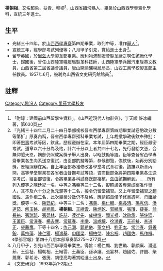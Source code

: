 {{明清人物信息框
| 姓名 = 楊朝相
| 原名 =
| 圖片名稱=  
| 圖片大小 = 220px
| 圖片說明 =  
| 最高職務 =  
| 國家 =  
| 爵位 =
| 籍貫 = [[山西省|山西省]][[臨汾縣|臨汾縣]]
| 族裔 =  
| 旗籍 =  
| 字號 = 字輔卿
| 諡號 = 
| 出生日期 = 
| 出生地點 =
| 逝世日期 =  
| 逝世地點 = 
| 墓葬 = 
| 配偶 =  
| 親屬 =   
| 出身 = 
* 宣統三年進士出身
| 經歷 = 
| 著作 =  
*
*
*
}}
'''楊朝相'''{{BD|1881年||1964年||catIdx=Y楊朝相}}，又名超象、扶青、輔卿<ref>「附錄：建國前山西留學生資料」，《山西近現代人物辭典》，丁天順 許冰編著，第630頁</ref>，[[山西省|山西省]][[臨汾縣|臨汾縣]]人，畢業於[[山西西學專齋|山西西學專齋]]化學科，宣統三年進士。

== 生平 ==
* 光緒三十四年，於[[山西西學專齋|山西西學專齋]]第四期畢業，取列中等，准作[[舉人|舉人]]<ref>『光緒三十四年二月二十四日學部複核晉省西學專齋第四期畢業試卷酌改分數等第折』原奏內稱，晉省西學專齋預科畢業考試，上年裁撤學政後欽奉殊批：即著[[恩壽|恩壽]]考試等因，欽此。歷經遵辦在案。本年屆第四期畢業之期，經臣嚴密考試，遵章以六十分為及格，計六十分以上者共四十七名，先行發給文憑，合無仰懇天恩，飭部仍照成案獎予舉人出身，以昭鼓勵等語。臣等查晉省西學專齋畢業各生向系送京復試，由臣部酌擬等第，恭候御覽，俟欽後，始再分別給獎，歷經照辦在案。自上年臣部奏准修改各學堂考試章程後，該撫以新章內開，高等學堂畢業在各省者由督撫考試等語，咨商臣部免將第四期畢業各生送京考試，經臣部咨復，令將畢業各科試卷送部複核，茲由該撫解到。……所有列入優等之陳廷紀一名，中等之馮羲等三十二名，擬照該省專齋成案准作舉人，其不及六十分之仇元灝等十二名，擬令仍留堂補習。又上年留堂補習之趙國佐、馬作楫二名，此次畢業分數仍不及格，應請照章僅予修業憑照，毋庸給獎。優等一名：[[陳廷紀|陳廷紀]]。中等三十二名：[[馮羲|馮羲]]、[[楊仁顯|楊仁顯]]、[[楊長清|楊長清]]、[[孫克信|孫克信]]、[[潘連茹|潘連茹]]、[[解玉輅|解玉輅]]、[[胡翔鳳|胡翔鳳]]、'''楊朝相'''、[[王縉雲|王縉雲]]、[[陳炳乾|陳炳乾]]、[[郭顯廙|郭顯廙]]、[[張瓚|張瓚]]、[[薛春|薛春]]、[[翁長祐|翁長祐]]、[[張瑞琦|張瑞琦]]、[[張晏林|張晏林]]、[[許喆|許喆]]、[[凌從先|凌從先]]、[[成樹愃|成樹愃]]、[[閻光祖|閻光祖]]、[[沈敬承|沈敬承]]、[[張佐廷|張佐廷]]、[[王藎臣|王藎臣]]、[[常澤春|常澤春]]、[[楊去塵|楊去塵]]、[[常蘊春|常蘊春]]、[[李鑾|李鑾]]、[[溫成驤|溫成驤]]、[[徐鴻賓|徐鴻賓]]、[[王迎祉|王迎祉]]、[[李道正|李道正]]、[[柴薦鷹|柴薦鷹]]。下等十四名；[[仇元灝|仇元灝]]、[[郭希儀|郭希儀]]、[[董文相|董文相]]、[[劉正本|劉正本]]、[[常沛春|常沛春]]、[[錢善鋐|錢善鋐]]、[[萬宗藻|萬宗藻]]、[[陳仁獲|陳仁獲]]、[[楊鴻基|楊鴻基]]、[[申國梁|申國梁]]、[[楊柏榮|楊柏榮]]、[[陳宏裕|陳宏裕]]、[[趙國佐|趙國佐]]、[[馬作楫|馬作楫]]。《學部官報》第四十八期本部章奏第275～277頁</ref>。
* 宣統三年，經學部考試列優等；八月甲子引見，賞給進士出身<ref>八月甲子，引見山西西學專齋畢業生。得旨：楊仁顯、劉世勛、郭顯廙、潘連茹、王迎祉、楊朝相、王縉雲、王藎臣、孫承讓、張宴林、趙國佐、許喆、柴薦膺、郭希汾、張箎、胡德亮均著賞給進士出身。</ref>。
* 留學英國，於[[里茲大學|里茲大學]]製革部畢業。應利物浦制姆登製革廠之聘任該廠化學士，歸國後，曾任山西陸軍糧服局製革科技師，山西陸軍學兵團汽車隊英文教員，山西省第二屆省議會議員，唐山開灤礦稅局局長，山西工業學校製革部主任教員。1957年6月，被聘為山西省文史研究館館員<ref>《文史研究》 1993年第1-2期</ref>。

==註釋==
{{reflist}}
{{宣統三年游學畢業進士}}
{{DEFAULTSORT:Y楊朝相}}
[[Category:臨汾人|Category:臨汾人]]
[[Category:里茲大學校友|Category:里茲大學校友]]